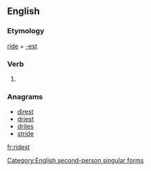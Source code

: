 ==English==

===Etymology===
[[ride]] + [[-est]]

===Verb===
{{en-verb form}}

# {{context|archaic|lang=en}} {{form of|Second-person singular simple present form|ride}}

===Anagrams===
* [[direst#English|direst]]
* [[driest#English|driest]]
* [[drites#English|drites]]
* [[stride#English|stride]]

[[Category:English second-person singular forms]]

[[fr:ridest]]